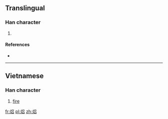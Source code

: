 ==Translingual==

===Han character===
{{Han char|rn=86|rad=火|as=07|sn=11|four=|canj=火口竹口 (FRHR), 火口口 (FRR)}}

# {{defn|Han|sort=火07}}

====References====
* {{Han ref|kx=0673.111|hdz=32204.101|uh=7112|ud=28946}}

----

==Vietnamese==

===Han character===
{{vi-hantu|[[lửa]]|rs=火07}}

# [[fire]]

[[fr:焒]]
[[pl:焒]]
[[zh:焒]]